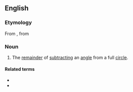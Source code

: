 ==English==

===Etymology===
From {{etyl|la|en}} {{m|la|explēmentum}}, from {{m|la|expleō||I fill up}}

===Noun===
{{en-noun}}

# The [[remainder]] of [[subtract]]ing an [[angle]] from a full [[circle]].

====Related terms====
* {{l|en|complement}}
* {{l|en|supplement}}